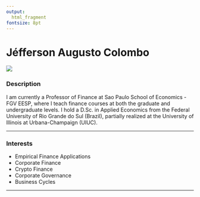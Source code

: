 ```yaml
---
output: 
  html_fragment
fontsize: 8pt
---
```

  
# Jéfferson Augusto Colombo

<div align='left'>
  <a href="https://www.linkedin.com/in/j%C3%A9fferson-a-colombo-1a82b423"> 
    <i class="fa fa-linkedin" style='font-size:20px; margin: 0px 5px; color:#778899;'></i>
  </a>
  <a href="https://github.com/jacolombo"> 
    <i class="fa fa-github" style='font-size:20px; margin: 0px 5px; color:#778899;'></i>
  </a>
  <a href="mailto:jefferson.colombo@fgv.br"> 
    <i class="fa fa-envelope" style='font-size:20px; margin: 0px 5px; color:#778899;'></i>
  </a>
</div>
  
<!-- Duas colunas -->
<div class="col2">
<img class="foto" src="imgs/jefferson.jpg"/>

<div class="descricao">
  
### Description
  
  I am currently a Professor of Finance at Sao Paulo School of Economics - FGV EESP, where I teach finance courses at both the graduate and undergraduate levels. I hold a D.Sc. in Applied Economics from the Federal University of Rio Grande do Sul (Brazil), partially realized at the University of Illinois at Urbana-Champaign (UIUC).

***
  
### Interests
  
* Empirical Finance Applications
* Corporate Finance
* Crypto Finance
* Corporate Governance
* Business Cycles

***
  
</div>
  
</div>